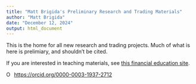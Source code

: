 ```yaml
---
title: "Matt Brigida's Preliminary Research and Trading Materials"
author: "Matt Brigida"
date: "December 12, 2024"
output: html_document
---
```


This is the home for all new research and trading projects.  Much of what is here is prelimiary, and shouldn't be cited.

If you are interested in teaching materials, see [this financial education site](https://financial-education.github.io).



<div itemscope itemtype="https://schema.org/Person"><a itemprop="sameAs" content="https://orcid.org/0000-0003-1937-2712" href="https://orcid.org/0000-0003-1937-2712" target="orcid.widget" rel="me noopener noreferrer" style="vertical-align:top;"><img src="https://orcid.org/sites/default/files/images/orcid_16x16.png" style="width:1em;margin-right:.5em;" alt="ORCID iD icon">https://orcid.org/0000-0003-1937-2712</a></div>
